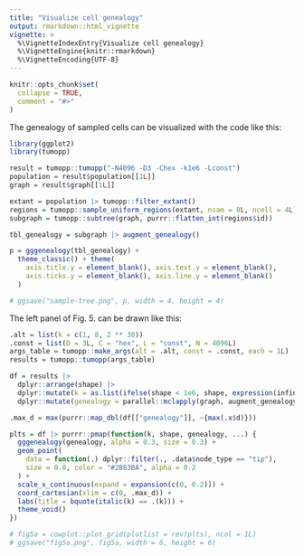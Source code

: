 ```yaml
---
title: "Visualize cell genealogy"
output: rmarkdown::html_vignette
vignette: >
  %\VignetteIndexEntry{Visualize cell genealogy}
  %\VignetteEngine{knitr::rmarkdown}
  %\VignetteEncoding{UTF-8}
---
```


```r
knitr::opts_chunk$set(
  collapse = TRUE,
  comment = "#>"
)
```

The genealogy of sampled cells can be visualized with the code like this:

```r
library(ggplot2)
library(tumopp)

result = tumopp::tumopp("-N4096 -D3 -Chex -k1e6 -Lconst")
population = result$population[[1L]]
graph = result$graph[[1L]]

extant = population |> tumopp::filter_extant()
regions = tumopp::sample_uniform_regions(extant, nsam = 8L, ncell = 4L)
subgraph = tumopp::subtree(graph, purrr::flatten_int(regions$id))

tbl_genealogy = subgraph |> augment_genealogy()

p = gggenealogy(tbl_genealogy) +
  theme_classic() + theme(
    axis.title.y = element_blank(), axis.text.y = element_blank(),
    axis.ticks.y = element_blank(), axis.line.y = element_blank()
  )

# ggsave("sample-tree.png", p, width = 4, height = 4)
```

The left panel of Fig. 5. can be drawn like this:

```r
.alt = list(k = c(1, 8, 2 ** 30))
.const = list(D = 3L, C = "hex", L = "const", N = 4096L)
args_table = tumopp::make_args(alt = .alt, const = .const, each = 1L)
results = tumopp::tumopp(args_table)

df = results |>
  dplyr::arrange(shape) |>
  dplyr::mutate(k = as.list(ifelse(shape < 1e6, shape, expression(infinity)))) |>
  dplyr::mutate(genealogy = parallel::mclapply(graph, augment_genealogy))

.max_d = max(purrr::map_dbl(df[["genealogy"]], ~{max(.x$d)}))

plts = df |> purrr::pmap(function(k, shape, genealogy, ...) {
  gggenealogy(genealogy, alpha = 0.3, size = 0.3) +
  geom_point(
    data = function(.) dplyr::filter(., .data$node_type == "tip"),
    size = 0.8, color = "#2B83BA", alpha = 0.2
  ) +
  scale_x_continuous(expand = expansion(c(0, 0.2))) +
  coord_cartesian(xlim = c(0, .max_d)) +
  labs(title = bquote(italic(k) == .(k))) +
  theme_void()
})

# fig5a = cowplot::plot_grid(plotlist = rev(plts), ncol = 1L)
# ggsave("fig5a.png", fig5a, width = 6, height = 6)
```
